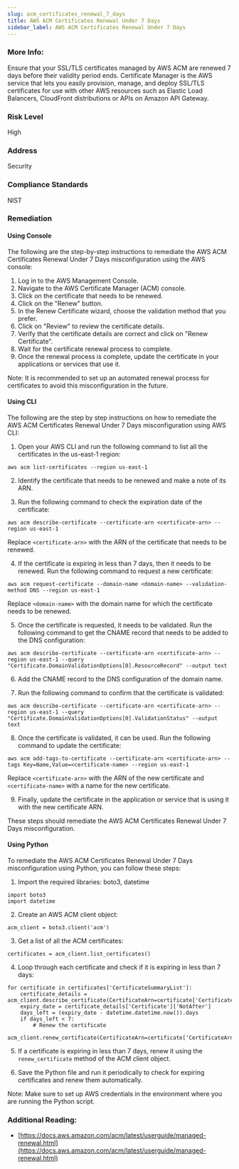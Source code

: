 ```yaml
---
slug: acm_certificates_renewal_7_days
title: AWS ACM Certificates Renewal Under 7 Days
sidebar_label: AWS ACM Certificates Renewal Under 7 Days
---
```


### More Info:

Ensure that your SSL/TLS certificates managed by AWS ACM are renewed 7 days before their validity period ends. Certificate Manager is the AWS service that lets you easily provision, manage, and deploy SSL/TLS certificates for use with other AWS resources such as Elastic Load Balancers, CloudFront distributions or APIs on Amazon API Gateway.

### Risk Level

High

### Address

Security

### Compliance Standards

NIST

### Remediation

#### Using Console

The following are the step-by-step instructions to remediate the AWS ACM Certificates Renewal Under 7 Days misconfiguration using the AWS console:

1. Log in to the AWS Management Console.
2. Navigate to the AWS Certificate Manager (ACM) console.
3. Click on the certificate that needs to be renewed.
4. Click on the "Renew" button.
5. In the Renew Certificate wizard, choose the validation method that you prefer.
6. Click on "Review" to review the certificate details.
7. Verify that the certificate details are correct and click on "Renew Certificate".
8. Wait for the certificate renewal process to complete.
9. Once the renewal process is complete, update the certificate in your applications or services that use it.

Note: It is recommended to set up an automated renewal process for certificates to avoid this misconfiguration in the future.

#### Using CLI

The following are the step by step instructions on how to remediate the AWS ACM Certificates Renewal Under 7 Days misconfiguration using AWS CLI:

1. Open your AWS CLI and run the following command to list all the certificates in the us-east-1 region:

```
aws acm list-certificates --region us-east-1
```

2. Identify the certificate that needs to be renewed and make a note of its ARN.

3. Run the following command to check the expiration date of the certificate:

```
aws acm describe-certificate --certificate-arn <certificate-arn> --region us-east-1
```

Replace `<certificate-arn>` with the ARN of the certificate that needs to be renewed.

4. If the certificate is expiring in less than 7 days, then it needs to be renewed. Run the following command to request a new certificate:

```
aws acm request-certificate --domain-name <domain-name> --validation-method DNS --region us-east-1
```

Replace `<domain-name>` with the domain name for which the certificate needs to be renewed.

5. Once the certificate is requested, it needs to be validated. Run the following command to get the CNAME record that needs to be added to the DNS configuration:

```
aws acm describe-certificate --certificate-arn <certificate-arn> --region us-east-1 --query "Certificate.DomainValidationOptions[0].ResourceRecord" --output text
```

6. Add the CNAME record to the DNS configuration of the domain name.

7. Run the following command to confirm that the certificate is validated:

```
aws acm describe-certificate --certificate-arn <certificate-arn> --region us-east-1 --query "Certificate.DomainValidationOptions[0].ValidationStatus" --output text
```

8. Once the certificate is validated, it can be used. Run the following command to update the certificate:

```
aws acm add-tags-to-certificate --certificate-arn <certificate-arn> --tags Key=Name,Value=<certificate-name> --region us-east-1
```

Replace `<certificate-arn>` with the ARN of the new certificate and `<certificate-name>` with a name for the new certificate.

9. Finally, update the certificate in the application or service that is using it with the new certificate ARN.

These steps should remediate the AWS ACM Certificates Renewal Under 7 Days misconfiguration.

#### Using Python

To remediate the AWS ACM Certificates Renewal Under 7 Days misconfiguration using Python, you can follow these steps:

1. Import the required libraries: boto3, datetime

```
import boto3
import datetime
```

2. Create an AWS ACM client object:

```
acm_client = boto3.client('acm')
```

3. Get a list of all the ACM certificates:

```
certificates = acm_client.list_certificates()
```

4. Loop through each certificate and check if it is expiring in less than 7 days:

```
for certificate in certificates['CertificateSummaryList']:
    certificate_details = acm_client.describe_certificate(CertificateArn=certificate['CertificateArn'])
    expiry_date = certificate_details['Certificate']['NotAfter']
    days_left = (expiry_date - datetime.datetime.now()).days
    if days_left < 7:
        # Renew the certificate
        acm_client.renew_certificate(CertificateArn=certificate['CertificateArn'])
```

5. If a certificate is expiring in less than 7 days, renew it using the `renew_certificate` method of the ACM client object.

6. Save the Python file and run it periodically to check for expiring certificates and renew them automatically.

Note: Make sure to set up AWS credentials in the environment where you are running the Python script.

### Additional Reading:

- [https://docs.aws.amazon.com/acm/latest/userguide/managed-renewal.html](https://docs.aws.amazon.com/acm/latest/userguide/managed-renewal.html) 

